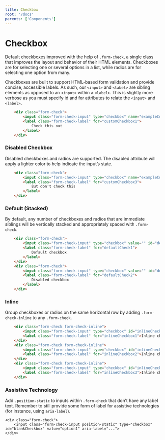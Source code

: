 ```yaml
---
title: Checkbox
root: '/docs'
parents: ['Components']
---
```




# Checkbox

Default checkboxes improved with the help of `.form-check`, a single class that improves the layout and behavior of their HTML elements. Checkboxes are for selecting one or several options in a list, while radios are for selecting one option from many.

Checkboxes are built to support HTML-based form validation and provide concise, accessible labels. As such, our `<input>` and `<label>` are sibling elements as opposed to an `<input>` within a `<label>`. This is slightly more verbose as you must specify id and for attributes to relate the `<input>` and `<label>`.

<ComponentPreview>
	<Form>
		<FormGroup>
			<CustomInput
				type="checkbox"
				id="exampleCustomCheckbox1"
				label="Check this out"
			/>
		</FormGroup>
	</Form>
</ComponentPreview>

```  html
    <div class="form-check">
        <input class="form-check-input" type="checkbox" name="exampleCustomCheckbox" id="customCheckbox1" value="option1" checked>
        <label class="form-check-label" for="customCheckbox1">
            Check this out
        </label>
    </div>
```

### Disabled Checkbox

Disabled checkboxes and radios are supported. The disabled attribute will apply a lighter color to help indicate the input’s state.

<ComponentPreview>
	<Form>
		<FormGroup>
			<CustomInput
				type="checkbox"
				id="exampleCustomCheckbox2"
				label="But don't check this"
				disabled
			/>
		</FormGroup>
	</Form>
</ComponentPreview>

```  html
    <div class="form-check">
        <input class="form-check-input" type="checkbox" name="exampleCustomCheckbox1" id="customCheckbox3" value="option3" disabled>
        <label class="form-check-label" for="customCheckbox3">
            But don't check this
        </label>
    </div>
```

### Default (Stacked)

By default, any number of checkboxes and radios that are immediate siblings will be vertically stacked and appropriately spaced with `.form-check`.

<ComponentPreview>
	<Form>
		<FormGroup>
			<CustomInput
				type="checkbox"
				id="exampleCustomCheckbox3"
				label="Default checkbox"
			/>
		</FormGroup>
		<FormGroup>
			<CustomInput
				type="checkbox"
				id="exampleCustomCheckbox4"
				label="Default checkbox"
			/>
		</FormGroup>
	</Form>
</ComponentPreview>

```  html
    <div class="form-check">
        <input class="form-check-input" type="checkbox" value="" id="defaultCheck1">
        <label class="form-check-label" for="defaultCheck1">
            Default checkbox
        </label>
    </div>
    <div class="form-check">
        <input class="form-check-input" type="checkbox" value="" id="defaultCheck2">
        <label class="form-check-label" for="defaultCheck2">
            Disabled checkbox
        </label>
    </div>
```

### Inline

Group checkboxes or radios on the same horizontal row by adding `.form-check-inline` to any `.form-check`.

<ComponentPreview>
	<Form>
		<FormGroup check inline>
			<CustomInput
				type="checkbox"
				id="exampleCustomCheckbox5"
				label="Inline checkbox 1"
			/>
		</FormGroup>
		<FormGroup check inline>
			<CustomInput
				type="checkbox"
				id="exampleCustomCheckbox6"
				label="Inline checkbox 2"
			/>
		</FormGroup>
		<FormGroup check inline>
			<CustomInput
				type="checkbox"
				id="exampleCustomCheckbox7"
				label="Inline checkbox 3"
			/>
		</FormGroup>
	</Form>
</ComponentPreview>

```  html
    <div class="form-check form-check-inline">
        <input class="form-check-input" type="checkbox" id="inlineCheckbox1" value="option1">
        <label class="form-check-label" for="inlineCheckbox1">Inline checkbox 1</label>
    </div>
    <div class="form-check form-check-inline">
        <input class="form-check-input" type="checkbox" id="inlineCheckbox2" value="option2">
        <label class="form-check-label" for="inlineCheckbox2">Inline checkbox 2</label>
    </div>
    <div class="form-check form-check-inline">
        <input class="form-check-input" type="checkbox" id="inlineCheckbox3" value="option3">
        <label class="form-check-label" for="inlineCheckbox3">Inline checkbox 3</label>
    </div>
```

### Assistive Technology

Add `.position-static` to inputs within `.form-check` that don’t have any label text. Remember to still provide some form of label for assistive technologies (for instance, using `aria-label`).

    <div class="form-check">
        <input class="form-check-input position-static" type="checkbox" id="blankCheckbox" value="option1" aria-label="...">
    </div>
